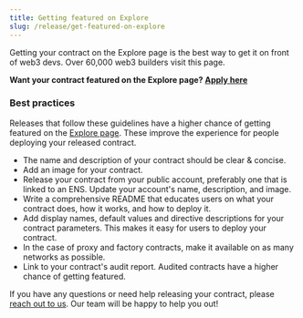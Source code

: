```yaml
---
title: Getting featured on Explore
slug: /release/get-featured-on-explore
---
```


Getting your contract on the Explore page is the best way to get it on front of web3 devs. Over 60,000 web3 builders visit this page. 

**Want your contract featured on the Explore page? [Apply here](https://form.typeform.com/to/FAwehBFl)** 


### Best practices

Releases that follow these guidelines have a higher chance of getting featured on the <a href="https://thirdweb.com/explore">Explore page</a>. These improve the experience for people deploying your released contract.

- The name and description of your contract should be clear & concise.
- Add an image for your contract. 
- Release your contract from your public account, preferably one that is linked to an ENS. Update your account's name, description, and image. 
- Write a comprehensive README that educates users on what your contract does, how it works, and how to deploy it.
- Add display names, default values and directive descriptions for your contract parameters. This makes it easy for users to deploy your contract.
- In the case of proxy and factory contracts, make it available on as many networks as possible.
- Link to your contract's audit report. Audited contracts have a higher chance of getting featured.


If you have any questions or need help releasing your contract, please [reach out to us](https://support.thirdweb.com/how-to-reach-us/gY4SUcfwkzcy5XjnWZvYiE). Our team will be happy to help you out!